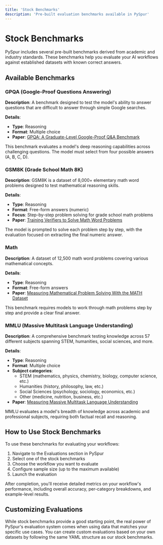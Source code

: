 ```yaml
---
title: 'Stock Benchmarks'
description: 'Pre-built evaluation benchmarks available in PySpur'
---
```


# Stock Benchmarks

PySpur includes several pre-built benchmarks derived from academic and industry standards. These benchmarks help you evaluate your AI workflows against established datasets with known correct answers.

## Available Benchmarks

### GPQA (Google-Proof Questions Answering)

**Description**: A benchmark designed to test the model's ability to answer questions that are difficult to answer through simple Google searches.

**Details**:
- **Type**: Reasoning
- **Format**: Multiple choice
- **Paper**: [GPQA: A Graduate-Level Google-Proof Q&A Benchmark](https://arxiv.org/abs/2311.12022)

This benchmark evaluates a model's deep reasoning capabilities across challenging questions. The model must select from four possible answers (A, B, C, D).

### GSM8K (Grade School Math 8K)

**Description**: GSM8K is a dataset of 8,000+ elementary math word problems designed to test mathematical reasoning skills.

**Details**:
- **Type**: Reasoning
- **Format**: Free-form answers (numeric)
- **Focus**: Step-by-step problem solving for grade school math problems
- **Paper**: [Training Verifiers to Solve Math Word Problems](https://arxiv.org/abs/2110.14168)

The model is prompted to solve each problem step by step, with the evaluation focused on extracting the final numeric answer.

### Math

**Description**: A dataset of 12,500 math word problems covering various mathematical concepts.

**Details**:
- **Type**: Reasoning
- **Format**: Free-form answers
- **Paper**: [Measuring Mathematical Problem Solving With the MATH Dataset](https://arxiv.org/abs/2103.03874)

This benchmark requires models to work through math problems step by step and provide a clear final answer.

### MMLU (Massive Multitask Language Understanding)

**Description**: A comprehensive benchmark testing knowledge across 57 different subjects spanning STEM, humanities, social sciences, and more.

**Details**:
- **Type**: Reasoning
- **Format**: Multiple choice
- **Subject categories**:
  - STEM (mathematics, physics, chemistry, biology, computer science, etc.)
  - Humanities (history, philosophy, law, etc.)
  - Social Sciences (psychology, sociology, economics, etc.)
  - Other (medicine, nutrition, business, etc.)
- **Paper**: [Measuring Massive Multitask Language Understanding](https://arxiv.org/abs/2009.03300)

MMLU evaluates a model's breadth of knowledge across academic and professional subjects, requiring both factual recall and reasoning.

## How to Use Stock Benchmarks

To use these benchmarks for evaluating your workflows:

1. Navigate to the Evaluations section in PySpur
2. Select one of the stock benchmarks
3. Choose the workflow you want to evaluate
4. Configure sample size (up to the maximum available)
5. Launch the evaluation

After completion, you'll receive detailed metrics on your workflow's performance, including overall accuracy, per-category breakdowns, and example-level results.

## Customizing Evaluations

While stock benchmarks provide a good starting point, the real power of PySpur's evaluation system comes when using data that matches your specific use cases. You can create custom evaluations based on your own datasets by following the same YAML structure as our stock benchmarks.
